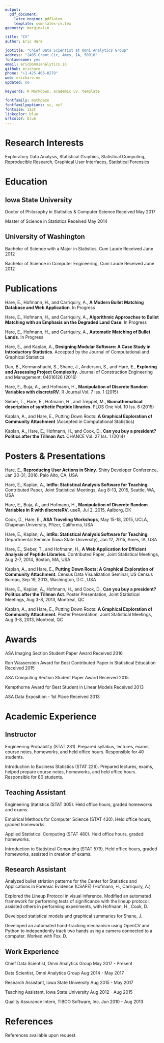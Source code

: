 ```yaml
---
output: 
  pdf_document:
    latex_engine: pdflatex
    template: svm-latex-cv.tex
geometry: margin=1in

title: "CV"
author: Eric Hare

jobtitle: "Chief Data Scientist at Omni Analytics Group"
address: "2405 Grant Cir, Ames, IA, 50010"
fontawesome: yes
email: eric@omnianalytics.io
github: erichare
phone: "+1-425-405-0279"
web: erichare.me
updated: no

keywords: R Markdown, academic CV, template

fontfamily: mathpazo
fontfamilyoptions: sc, osf
fontsize: 11pt
linkcolor: blue
urlcolor: blue
---
```


# Research Interests

Exploratory Data Analysis, Statistical Graphics, Statistical Computing, Reproducible Research, Graphical User Interfaces, Statistical Forensics

# Education

## Iowa State University

Doctor of Philosophy in Statistics & Computer Science \hfill Received May 2017

Master of Science in Statistics \hfill Received May 2014

## University of Washington

Bachelor of Science with a Major in Statistics, Cum Laude \hfill Received June 2012

Bachelor of Science in Computer Engineering, Cum Laude \hfill Received June 2012

# Publications

Hare, E., Hofmann, H., and Carriquiry, A., **A Modern Bullet Matching Database and Web Application**. In Progress

Hare, E., Hofmann, H., and Carriquiry, A., **Algorithmic Approaches to Bullet Matching with an Emphasis on the Degraded Land Case**. In Progress

Hare, E., Hofmann, H., and Carriquiry, A., **Automatic Matching of Bullet Lands**. In Progress

Hare, E., and Kaplan, A., **Designing Modular Software: A Case Study in Introductory Statistics**. Accepted by the Journal of Computational and Graphical Statistics

Dao, B., Kermanshachi, S., Shane, J., Anderson, S., and Hare, E., **Exploring and Assessing Project Complexity**.  Journal of Construction Engineering and Management: 04016126 (2016)

Hare, E., Buja, A., and Hofmann, H., **Manipulation of Discrete Random Variables with discreteRV**. R Journal Vol. 7 Iss. 1 (2015)

Sieber, T., Hare, E., Hofmann, H., and Treppel, M., **Biomathematical description of synthetic Peptide libraries**. PLOS One Vol. 10 Iss. 6 (2015)

Kaplan, A., and Hare, E., Putting Down Roots: **A Graphical Exploration of Community Attachment** (Accepted in Computational Statistics)

Kaplan, A., Hare, E., Hofmann, H., and Cook, D., **Can you buy a president? Politics after the Tillman Act**. CHANCE Vol. 27 Iss. 1 (2014)

# Posters & Presentations

Hare. E., **Reproducing User Actions in Shiny**. Shiny Developer Conference, Jan 30-31, 2016, Palo Alto, CA, USA

Hare, E., Kaplan, A., **intRo: Statistical Analysis Software for Teaching**. Contributed Paper, Joint Statistical Meetings, Aug 8-13, 2015, Seattle, WA, USA

Hare, E., Buja, A., and Hofmann, H., **Manipulation of Discrete Random Variables in R with discreteRV**. useR, Jul 2, 2015, Aalborg, DK

Cook, D., Hare, E., **ASA Traveling Workshops**, May 15-18, 2015, UCLA, Chapman University, Pfizer, California, USA

Hare, E., Kaplan, A., **intRo: Statistical Analysis Software for Teaching**. Departmental Seminar (Iowa State University), Jan 12, 2015, Ames, IA, USA

Hare, E., Sieber, T., and Hofmann, H., **A Web Application for Efficient Analysis of Peptide Libraries**. Contributed Paper, Joint Statistical Meetings, Aug 2-7, 2014, Boston, MA, USA

Kaplan, A., and Hare, E., **Putting Down Roots: A Graphical Exploration of Community Attachment**. Census Data Visualization Seminar, US Census Bureau, Sep 19, 2013, Washington, D.C., USA

Hare, E., Kaplan, A., Hofmann, H., and Cook, D., **Can you buy a president? Politics after the Tillman Act**. Poster Presentation, Joint Statistical Meetings, Aug 3-8, 2013, Montreal, QC

Kaplan, A., and Hare, E., Putting Down Roots: **A Graphical Exploration of Community Attachment**. Poster Presentation, Joint Statistical Meetings, Aug 3-8, 2013, Montreal, QC

# Awards

ASA Imaging Section Student Paper Award \hfill Received 2016

Ron Wasserstein Award for Best Contributed Paper in Statistical Education \hfill Received 2015

ASA Computing Section Student Paper Award \hfill Received 2015

Kempthorne Award for Best Student in Linear Models \hfill Received 2013

ASA Data Exposition - 1st Place \hfill Received 2013

# Academic Experience

## Instructor

Engineering Probability (STAT 231). Prepared syllabus, lectures, exams, course notes, homeworks, and held office hours. Responsible for 40 students.

Introduction to Business Statistics (STAT 226). Prepared lectures, exams, helped prepare course notes, homeworks, and held office hours. Responsible for 80 students.

## Teaching Assistant

Engineering Statistics (STAT 305). Held office hours, graded homeworks and exams.

Empirical Methods for Computer Science (STAT 430). Held office hours, graded homeworks.

Applied Statistical Computing (STAT 480). Held office hours, graded homeworks.

Introduction to Statistical Computing (STAT 579). Held office hours, graded homeworks, assisted in creation of exams.

## Research Assistant

Analyzed bullet striation patterns for the Center for Statistics and Applications in Forensic Evidence (CSAFE) (Hofmann, H., Carriquiry, A.)

Explored the Lineup Protocol in visual inference. Modified an automated framework for performing tests of significance with the lineup protocol, assisted others in performing experiments, with Hofmann, H., Cook, D.

Developed statistical models and graphical summaries for Shane, J.

Developed an automated hand-tracking mechanism using OpenCV and Python to independently track two hands using a camera connected to a computer. Worked with Fox, D.

## Work Experience

Chief Data Scientist, Omni Analytics Group \hfill May 2017 - Present

Data Scientist, Omni Analytics Group \hfill Aug 2014 - May 2017

Research Assistant, Iowa State University \hfill Aug 2015 - May 2017

Teaching Assistant, Iowa State University \hfill Aug 2012 - Aug 2015

Quality Assurance Intern, TIBCO Software, Inc. \hfill Jun 2010 - Aug 2013

# References

References available upon request.
